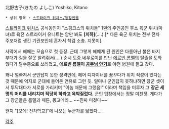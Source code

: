 北野古子(きたの よしこ)
Yoshiko, Kitano

 * 상위 항목 : [[스트라이크 위치스/등장인물]]

[[스트라이크 위치스]] 공식동인지 "스핑크스의 위치들" 1권의 주인공인 후소 육군 위치(마녀)로 육전 스트라이커 유니트는 암만 봐도 '''[치하]'''(....) [* 다른 육군 위치는 전부 전차 주포처럼 생긴 기관포인데 혼자서 착검 소총. 지못미]. 

사막에서 헤매는 모습으로 첫 등장. 근데 그렇게 헤메게 된 원인은 다름아닌 붉은 바지 부대가 길을 잘못 알려줘서(....) 순시 도중 네우로이를 만난 [[에르빈 롬멜]]의 탈출을 도와줬다가 탈수증으로 쓰러졌고, '''에르빈 롬멜이 [[공주님 안기]]'''로 야전 병원에 들고 갔다.

꽤나 얼빠져서 군인답지 못한 성격인데, 헤어 디자이너를 꿈꾸다가 위치 적성이 있다는 것 때문에 억지로 군대에 들어온 연유로 그런 듯. 얼마나 군인답지 못하냐하면 장군 셋이서 투닥대다가 서로를 가리키며 "이놈 때문에 그랬음!" 이라며 책임을 미루자 그 '''장군 세 명의 머리를 내리치며 적당히 하라고 윽박질렀다.''' 군인 입장에서는 정말 미친짓. 게다가 그 장군들은 롬멜과 패튼, 몽고메리... ~~진짜 미쳤다~~

왠지 "[모에! 전차학교]"에 나오는 누군가를 닯았다.... 

[[각주]]

